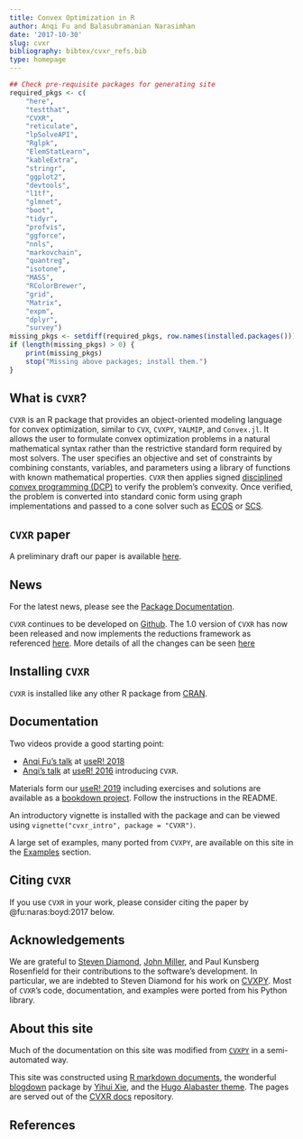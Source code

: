 ```yaml
---
title: Convex Optimization in R
author: Anqi Fu and Balasubramanian Narasimhan
date: '2017-10-30'
slug: cvxr
bibliography: bibtex/cvxr_refs.bib
type: homepage
---
```


```r
## Check pre-requisite packages for generating site
required_pkgs <- c(
    "here",
    "testthat",
    "CVXR",
    "reticulate",
    "lpSolveAPI",
    "Rglpk",
    "ElemStatLearn",
    "kableExtra",
    "stringr",
    "ggplot2",
    "devtools",
    "l1tf",
    "glmnet",
    "boot",
    "tidyr",
    "profvis",
    "ggforce",
    "nnls",
    "markovchain",
    "quantreg",
    "isotone",
    "MASS",
    "RColorBrewer",
    "grid",
    "Matrix",
    "expm",
    "dplyr",
    "survey")
missing_pkgs <- setdiff(required_pkgs, row.names(installed.packages()))
if (length(missing_pkgs) > 0) {
    print(missing_pkgs)
    stop("Missing above packages; install them.")
}
```

## What is `CVXR`?

`CVXR` is an R package that provides an object-oriented modeling
language for convex optimization, similar to `CVX`, `CVXPY`, `YALMIP`,
and `Convex.jl`. It allows the user to formulate convex optimization
problems in a natural mathematical syntax rather than the restrictive
standard form required by most solvers. The user specifies an
objective and set of constraints by combining constants, variables,
and parameters using a library of functions with known mathematical
properties. `CVXR` then applies
signed [disciplined convex programming (DCP)](/post/cvxr_dcp) to
verify the problem’s convexity. Once verified, the problem is
converted into standard conic form using graph implementations and
passed to a cone solver such
as [ECOS](https://github.com/embotech/ecos)
or [SCS](https://github.com/cvxgrp/scs).

## `CVXR` paper

A preliminary draft our paper is
available
[here](https://web.stanford.edu/~boyd/papers/cvxr_paper.html). 

## News

For the latest news, please see the [Package
Documentation](https://www.cvxgrp.org/CVXR). 

`CVXR` continues to be developed on
[Github](https://github.com/cvxgrp/CVXR). The 1.0 version of `CVXR`
has now been released and now implements the reductions framework as
referenced [here](http://stanford.edu/~boyd/papers/cvxpy_rewriting.html). 
More details of all the changes can be seen [here](/cvxr_examples/whats_new_1.0/)
  


## Installing `CVXR`

`CVXR` is installed like any other R package
from [CRAN](https://cloud.r-project.org).

## Documentation

Two videos provide a good starting point:

- [Anqi Fu's talk](https://www.youtube.com/watch?v=MyglbtnmQ8A) at
 [useR!  2018](http://user2018.r-project.org)
- [Anqi's
talk](http://channel9.msdn.com/Events/useR-international-R-User-conference/useR2016/CVXR-An-R-Package-for-Modeling-Convex-Optimization-Problems)
at [useR!  2016](http://user2016.r-project.org) introducing `CVXR`. 

Materials form our [useR!
2019](http://user2019.r-project.org/tutorials/) including exercises
and solutions are available as a [bookdown
project](https://github.com/bnaras/cvxr_tutorial). Follow the
instructions in the README.

An introductory vignette is installed with the package and can be
viewed using `vignette("cvxr_intro", package = "CVXR")`.

A large set of examples, many ported from `CVXPY`, are available on
this site in the [Examples](/post/cvxr_examples/) section.

## Citing `CVXR`

If you use `CVXR` in your work, please consider citing the paper
by @fu:naras:boyd:2017 below.


## Acknowledgements

We are grateful
to
[Steven Diamond](https://web.stanford.edu/~stevend2/),
[John Miller](https://people.eecs.berkeley.edu/~miller_john/), and
Paul Kunsberg Rosenfield for their contributions to the software’s
development. In particular, we are indebted to Steven Diamond for his
work on [CVXPY](http://www.cvxpy.org/en/latest/). Most of `CVXR`'s code,
documentation, and examples were ported from his Python library.

## About this site

Much of the documentation on this site was modified
from [`CVXPY`](https://cvxpy.org) in a semi-automated way. 

This site was constructed
using [R markdown documents](http://rmarkdown.rstudio.com/), the
wonderful [blogdown](https://cloud.r-package.org/package="blogdown")
package by [Yihui Xie](https://yihui.name/), and
the
[Hugo Alabaster theme](https://themes.gohugo.io/theme/hugo-alabaster-theme/). The
pages are served out of
the [CVXR docs](https://github.com/bnaras/cvxr_docs) repository.

## References
